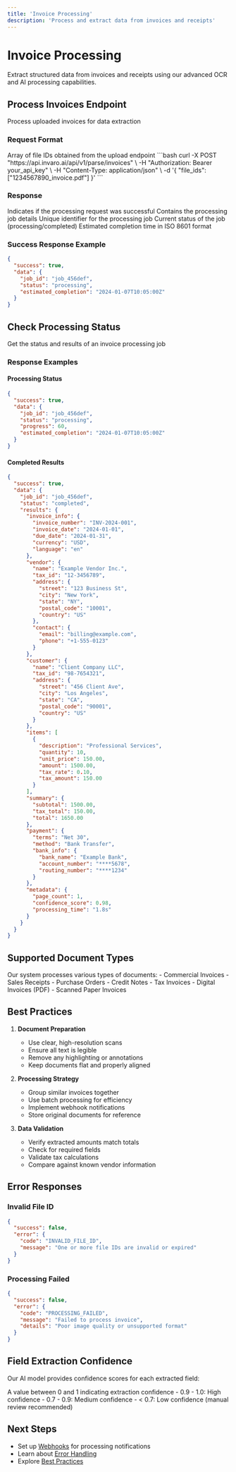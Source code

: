 ```yaml
---
title: 'Invoice Processing'
description: 'Process and extract data from invoices and receipts'
---
```


# Invoice Processing

Extract structured data from invoices and receipts using our advanced OCR and AI processing capabilities.

## Process Invoices Endpoint

<ParamField path="/parse/invoices" method="POST">
  Process uploaded invoices for data extraction
</ParamField>

### Request Format

<ResponseField name="file_ids" type="array" required>
  Array of file IDs obtained from the upload endpoint
</ResponseField>

<RequestExample>
```bash
curl -X POST "https://api.invaro.ai/api/v1/parse/invoices" \
  -H "Authorization: Bearer your_api_key" \
  -H "Content-Type: application/json" \
  -d '{
    "file_ids": ["1234567890_invoice.pdf"]
  }'
```
</RequestExample>

### Response

<ResponseField name="success" type="boolean">
  Indicates if the processing request was successful
</ResponseField>

<ResponseField name="data" type="object">
  Contains the processing job details
  <Expandable title="properties">
    <ResponseField name="job_id" type="string">
      Unique identifier for the processing job
    </ResponseField>
    <ResponseField name="status" type="string">
      Current status of the job (processing/completed)
    </ResponseField>
    <ResponseField name="estimated_completion" type="string">
      Estimated completion time in ISO 8601 format
    </ResponseField>
  </Expandable>
</ResponseField>

### Success Response Example

```json
{
  "success": true,
  "data": {
    "job_id": "job_456def",
    "status": "processing",
    "estimated_completion": "2024-01-07T10:05:00Z"
  }
}
```

## Check Processing Status

<ParamField path="/parse/invoices/{job_id}" method="GET">
  Get the status and results of an invoice processing job
</ParamField>

### Response Examples

#### Processing Status
```json
{
  "success": true,
  "data": {
    "job_id": "job_456def",
    "status": "processing",
    "progress": 60,
    "estimated_completion": "2024-01-07T10:05:00Z"
  }
}
```

#### Completed Results
```json
{
  "success": true,
  "data": {
    "job_id": "job_456def",
    "status": "completed",
    "results": {
      "invoice_info": {
        "invoice_number": "INV-2024-001",
        "invoice_date": "2024-01-01",
        "due_date": "2024-01-31",
        "currency": "USD",
        "language": "en"
      },
      "vendor": {
        "name": "Example Vendor Inc.",
        "tax_id": "12-3456789",
        "address": {
          "street": "123 Business St",
          "city": "New York",
          "state": "NY",
          "postal_code": "10001",
          "country": "US"
        },
        "contact": {
          "email": "billing@example.com",
          "phone": "+1-555-0123"
        }
      },
      "customer": {
        "name": "Client Company LLC",
        "tax_id": "98-7654321",
        "address": {
          "street": "456 Client Ave",
          "city": "Los Angeles",
          "state": "CA",
          "postal_code": "90001",
          "country": "US"
        }
      },
      "items": [
        {
          "description": "Professional Services",
          "quantity": 10,
          "unit_price": 150.00,
          "amount": 1500.00,
          "tax_rate": 0.10,
          "tax_amount": 150.00
        }
      ],
      "summary": {
        "subtotal": 1500.00,
        "tax_total": 150.00,
        "total": 1650.00
      },
      "payment": {
        "terms": "Net 30",
        "method": "Bank Transfer",
        "bank_info": {
          "bank_name": "Example Bank",
          "account_number": "****5678",
          "routing_number": "****1234"
        }
      },
      "metadata": {
        "page_count": 1,
        "confidence_score": 0.98,
        "processing_time": "1.8s"
      }
    }
  }
}
```

## Supported Document Types

<Card>
Our system processes various types of documents:
- Commercial Invoices
- Sales Receipts
- Purchase Orders
- Credit Notes
- Tax Invoices
- Digital Invoices (PDF)
- Scanned Paper Invoices
</Card>

## Best Practices

1. **Document Preparation**
   - Use clear, high-resolution scans
   - Ensure all text is legible
   - Remove any highlighting or annotations
   - Keep documents flat and properly aligned

2. **Processing Strategy**
   - Group similar invoices together
   - Use batch processing for efficiency
   - Implement webhook notifications
   - Store original documents for reference

3. **Data Validation**
   - Verify extracted amounts match totals
   - Check for required fields
   - Validate tax calculations
   - Compare against known vendor information

## Error Responses

### Invalid File ID
```json
{
  "success": false,
  "error": {
    "code": "INVALID_FILE_ID",
    "message": "One or more file IDs are invalid or expired"
  }
}
```

### Processing Failed
```json
{
  "success": false,
  "error": {
    "code": "PROCESSING_FAILED",
    "message": "Failed to process invoice",
    "details": "Poor image quality or unsupported format"
  }
}
```

## Field Extraction Confidence

Our AI model provides confidence scores for each extracted field:

<ResponseField name="confidence_score" type="number">
  A value between 0 and 1 indicating extraction confidence
  <Expandable title="ranges">
    - 0.9 - 1.0: High confidence
    - 0.7 - 0.9: Medium confidence
    - < 0.7: Low confidence (manual review recommended)
  </Expandable>
</ResponseField>

## Next Steps

- Set up [Webhooks](/api-reference/webhooks/overview) for processing notifications
- Learn about [Error Handling](/api-reference/errors)
- Explore [Best Practices](/api-reference/best-practices/error-handling)